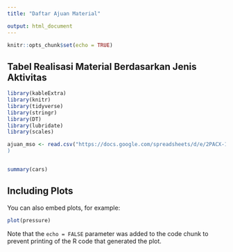 ```yaml
---
title: "Daftar Ajuan Material"

output: html_document
---
```


```r
knitr::opts_chunk$set(echo = TRUE)
```

## Tabel Realisasi Material Berdasarkan Jenis Aktivitas


```r
library(kableExtra)
library(knitr)
library(tidyverse)
library(stringr)
library(DT)
library(lubridate)
library(scales)

ajuan_mso <- read.csv("https://docs.google.com/spreadsheets/d/e/2PACX-1vT5NOKrXq2ABEnoW8c9pX4lKRA_rB1nNkbhOa934mXIB6OFwO9_9g6bBnw848nO3vqPiXnRskpV2osy/pub?gid=0&single=true&output=csv""
)



```




```r
summary(cars)
```

## Including Plots

You can also embed plots, for example:

```r
plot(pressure)
```

Note that the `echo = FALSE` parameter was added to the code chunk to prevent printing of the R code that generated the plot.
